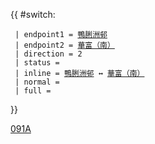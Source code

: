 {{ #switch: {{{format|}}}
  | endpoint1 = [[鴨脷洲邨巴士總站|鴨脷洲邨]]
  | endpoint2 = [[華富（南）巴士總站|華富（南）]]
  | direction = 2
  | status = {{HK Bus Status|M}}
  | inline = [[鴨脷洲邨巴士總站|鴨脷洲邨]] ↔ [[華富（南）巴士總站|華富（南）]]
  | normal =
  | full =
}}<noinclude>[[Category:新巴路線模板|091A]]</noinclude>